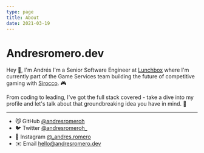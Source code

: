```yaml
---
type: page
title: About
date: 2021-03-19
---
```


# Andresromero.dev

Hey 👋, I'm Andrés I'm a Senior Software Engineer at [Lunchbox](https://www.lunchboxentertainment.com) where I'm currently part of the Game Services team building the future of competitive gaming with [Sirocco](https://siroccogame.io). 🎮

From coding to leading, I've got the full stack covered - take a dive into my profile and let's talk about that groundbreaking idea you have in mind. 🧠

---

- 😼 GitHub [@andresromeroh](https://github.com/andresromeroh)
- 🐦 Twitter [@andresromeroh_](https://twitter.com/andresromeroh_)
- 📸 Instagram [@_andres.romero](https://instagram.com/yourname)
- ✉️ Email hello@andresromero.dev
